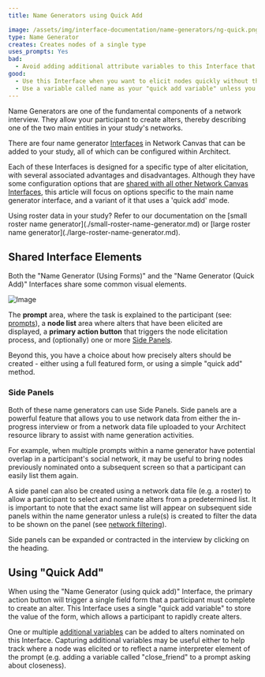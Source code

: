 ```yaml
---
title: Name Generators using Quick Add

image: /assets/img/interface-documentation/name-generators/ng-quick.png
type: Name Generator
creates: Creates nodes of a single type
uses_prompts: Yes
bad:
  - Avoid adding additional attribute variables to this Interface that could more accurately be collected elsewhere.
good:
  - Use this Interface when you want to elicit nodes quickly without the burden of collecting other attribute data at the same time.
  - Use a variable called name as your "quick add variable" unless you have a good reason to use another. Keep in mind that Network Canvas will label nodes using this variable throughout the interview.
---
```


Name Generators are one of the fundamental components of a network interview. They allow your participant to create alters, thereby describing one of the two main entities in your study's networks.

There are four name generator [Interfaces](../_key-concepts/interfaces.md) in Network Canvas that can be added to your study, all of which can be configured within Architect.

<StandAloneImage
  src="/documentation/assets/img/interface-documentation/name-generators/add-screen.png"
  content="Available Name Generator interfaces in Architect"
/>

Each of these Interfaces is designed for a specific type of alter elicitation, with several associated advantages and disadvantages. Although they have some configuration options that are [shared with all other Network Canvas Interfaces](./shared.md), this article will focus on options specific to the main name generator interface, and a variant of it that uses a 'quick add' mode.

<TipBox>
  Using roster data in your study? Refer to our documentation on the [small
  roster name generator](./small-roster-name-generator.md) or [large roster name
  generator](./large-roster-name-generator.md).
</TipBox>

## Shared Interface Elements

Both the "Name Generator (Using Forms)" and the "Name Generator (Quick Add)" Interfaces share some common visual elements.

![Image](../../assets/img/interface-documentation/name-generators/preview.png)

The **prompt** area, where the task is explained to the participant (see: [prompts](../_key-concepts/prompts.md)), a **node list** area where alters that have been elicited are displayed, a **primary action button** that triggers the node elicitation process, and (optionally) one or more [Side Panels](#side-panels).

Beyond this, you have a choice about how precisely alters should be created - either using a full featured form, or using a simple "quick add" method.

### Side Panels

Both of these name generators can use Side Panels. Side panels are a powerful feature that allows you to use network data from either the in-progress interview or from a network data file uploaded to your Architect resource library to assist with name generation activities.

For example, when multiple prompts within a name generator have potential overlap in a participant's social network, it may be useful to bring nodes previously nominated onto a subsequent screen so that a participant can easily list them again.

<StandAloneImage
  src="/documentation/assets/img/interface-documentation/name-generators/side-panel.png"
  content="Configuring a side panel"
/>

A side panel can also be created using a network data file (e.g. a roster) to allow a participant to select and nominate alters from a predetermined list. It is important to note that the exact same list will appear on subsequent side panels within the name generator unless a rule(s) is created to filter the data to be shown on the panel (see [network filtering](../_key-concepts/network-filtering.md)).

Side panels can be expanded or contracted in the interview by clicking on the heading.

## Using "Quick Add"

When using the "Name Generator (using quick add)" Interface, the primary action button will trigger a single field form that a participant must complete to create an alter. This Interface uses a single "quick add variable" to store the value of the form, which allows a participant to rapidly create alters.

<StandAloneImage
  src="/documentation/assets/img/interface-documentation/name-generators/ng-quick.png"
  content="A quick add name generator"
/>

One or multiple [additional variables](../_key-concepts/additional-variables.md) can be added to alters nominated on this Interface. Capturing additional variables may be useful either to help track where a node was elicited or to reflect a name interpreter element of the prompt (e.g. adding a variable called "close_friend" to a prompt asking about closeness).
